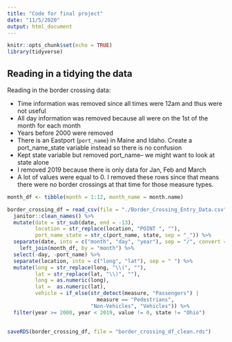 ```yaml
---
title: "Code for final project"
date: "11/5/2020"
output: html_document
---
```


```r
knitr::opts_chunk$set(echo = TRUE)
library(tidyverse)
```

## Reading in a tidying the data

Reading in the border crossing data:

*   Time information was removed since all times were 12am and thus were not useful
*   All day information was removed because all were on the 1st of the month for each month
*   Years before 2000 were removed 
*   There is an Eastport (`port_name`) in Maine and Idaho. Create a port_name_state variable instead so there is no confusion 
*   Kept state variable but removed port_name-- we might want to look at state alone
*   I removed 2019 because there is only data for Jan, Feb and March
*   A lot of values were equal to 0. I removed these rows since that means there were no border crossings at that time for those measure types.

```r
month_df <- tibble(month = 1:12, month_name = month.name)

border_crossing_df = read_csv(file = "./Border_Crossing_Entry_Data.csv") %>% 
  janitor::clean_names() %>% 
  mutate(date = str_sub(date, end = -13), 
         location = str_replace(location, "POINT ", ""), 
         port_name_state = str_c(port_name, state, sep = "_")) %>% 
  separate(date, into = c("month", "day", "year"), sep = "/", convert = TRUE) %>% 
    left_join(month_df, by = "month") %>%
  select(-day, -port_name) %>% 
  separate(location, into = c("long", "lat"), sep = " ") %>% 
  mutate(long = str_replace(long, "\\(", ""), 
         lat = str_replace(lat, "\\)", ""), 
         long = as.numeric(long),
         lat =  as.numeric(lat), 
         vehicle = if_else(str_detect(measure, "Passengers") |
                             measure == "Pedestrians",
                           "Non-Vehicles", "Vehicles")) %>% 
  filter(year >= 2000, year < 2019, value != 0, state != "Ohio")
  
```


```r
saveRDS(border_crossing_df, file = "border_crossing_df_clean.rds")
```

